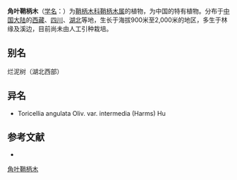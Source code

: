 {{Speciesbox
| name = 角叶鞘柄木
| status = 
| status_system = 
| image = 
| genus = Torricellia
| species = angulata
| authority = Oliv.
| subdivision_ranks =[[变种|变种]]
| subdivision =
* 角叶鞘柄木 ''T. a.'' var. ''angulata''
* [[有齿鞘柄木|有齿鞘柄木]] ''T. a.'' var. ''intermedia''
}}

'''角叶鞘柄木'''（[[学名|学名]]：{{lang|la|''Torricellia angulata''}}）为[[鞘柄木科|鞘柄木科]][[鞘柄木属|鞘柄木属]]的植物，为中国的特有植物。分布于[[中国大陆|中国大陆]]的[[西藏|西藏]]、[[四川|四川]]、[[湖北|湖北]]等地，生长于海拔900米至2,000米的地区，多生于林缘及溪边，目前尚未由人工引种栽培。

== 别名 ==
烂泥树（湖北西部）

== 异名 ==
* Toricellia angulata Oliv. var. intermedia (Harms) Hu

== 参考文献 ==
<div class="references-small">
* {{cite web| url =http://www.bioinfo.cn/db05/KmzwSpecies.php?action=view&id=22518| title =角叶鞘柄木（原变种）| work =《中国高等植物数据库全库》| publisher =中国科学院微生物研究所| author =昆明植物研究所| accessdate =2009-02-25| deadurl =yes| archiveurl =https://web.archive.org/web/20160305081819/http://www.bioinfo.cn/db05/KmzwSpecies.php?action=view&id=22518| archivedate =2016-03-05}}
</div>
{{Taxonbar|from=Q15231495}}

[[Category:鞘柄木属|角叶鞘柄木]]


{{Apiales-stub}}